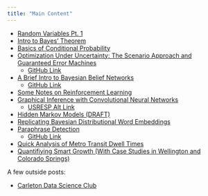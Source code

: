```yaml
---
title: "Main Content"
---
```

+ <h><a href="rv_p1.pdf">Random Variables Pt. 1</a></h>
+ <h><a href="bayes_theorem.pdf">Intro to Bayes' Theorem</a></h>
+ <h><a href="conditional_probability.pdf">Basics of Conditional Probability</a></h>
+ <h><a href="comps.pdf">Optimization Under Uncertainty: The Scenario Approach and Guaranteed Error Machines</a></h>
    + [GitHub Link](https://github.com/epickens/Comps)
+ <h><a href="belief_nets.pdf">A Brief Intro to Bayesian Belief Networks</a></h>
    + [GitHub Link](https://github.com/epickens/Bayesian-Networks)
+ [Some Notes on Reinforcement Learning](https://github.com/epickens/Reinforcement-Learning)
+ <h><a href="USRESP__Spring_2019___CNN_(3).pdf">Graphical Inference with Convolutional Neural Networks</a></h>
    + [USRESP Alt Link](https://www.causeweb.org/usproc/usresp/2019/spring/winners)
+ <h><a href="hmm_draft.pdf">Hidden Markov Models (DRAFT)</a></h>
+ <h><a href="BayesianProject(1).pdf">Replicating Bayesian Distributional Word Embeddings</a></h>
+ <h><a href="Paraphrase_Detection_Final_Writeup.pdf">Paraphrase Detection</a></h>
    + [GitHub Link](https://github.com/chi-raag/paraphraseDetection)
+ [Quick Analysis of Metro Transit Dwell Times](Slides.html)
+ <h><a href="cities.pdf">Quantifiying Smart Growth (With Case Studies in Wellington and Colorado Springs)</a></h>

A few outside posts:

+ [Carleton Data Science Club](https://carletonalgoclub.github.io/ "Carleton Algo Club")

